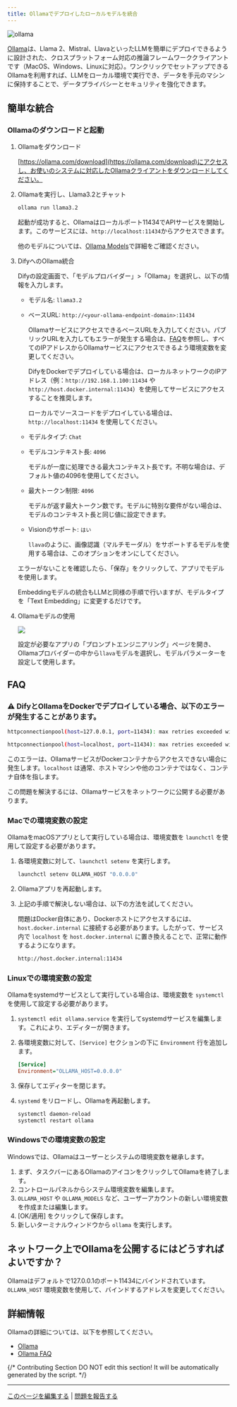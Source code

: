 ```yaml
---
title: Ollamaでデプロイしたローカルモデルを統合
---
```



![ollama](https://assets-docs.dify.ai/dify-enterprise-mintlify/jp/development/models-integration/4b23476f2be72e5c1acb9a3e5714b191.png)

[Ollama](https://github.com/jmorganca/ollama)は、Llama 2、Mistral、LlavaといったLLMを簡単にデプロイできるように設計された、クロスプラットフォーム対応の推論フレームワーククライアントです（MacOS、Windows、Linuxに対応）。ワンクリックでセットアップできるOllamaを利用すれば、LLMをローカル環境で実行でき、データを手元のマシンに保持することで、データプライバシーとセキュリティを強化できます。

## 簡単な統合

### Ollamaのダウンロードと起動

1.  Ollamaをダウンロード

    [https://ollama.com/download](https://ollama.com/download)にアクセスし、お使いのシステムに対応したOllamaクライアントをダウンロードしてください。

2.  Ollamaを実行し、Llama3.2とチャット

    ```bash
    ollama run llama3.2
    ```
    
    起動が成功すると、Ollamaはローカルポート11434でAPIサービスを開始します。このサービスには、`http://localhost:11434`からアクセスできます。

    他のモデルについては、[Ollama Models](https://ollama.com/library)で詳細をご確認ください。

3.  DifyへのOllama統合

    Difyの設定画面で、「モデルプロバイダー」>「Ollama」を選択し、以下の情報を入力します。

    *   モデル名: `llama3.2`
    *   ベースURL: `http://<your-ollama-endpoint-domain>:11434`

        OllamaサービスにアクセスできるベースURLを入力してください。パブリックURLを入力してもエラーが発生する場合は、[FAQ](#faq)を参照し、すべてのIPアドレスからOllamaサービスにアクセスできるよう環境変数を変更してください。

        DifyをDockerでデプロイしている場合は、ローカルネットワークのIPアドレス（例：`http://192.168.1.100:11434` や `http://host.docker.internal:11434`）を使用してサービスにアクセスすることを推奨します。

        ローカルでソースコードをデプロイしている場合は、`http://localhost:11434` を使用してください。

    *   モデルタイプ: `Chat`
    *   モデルコンテキスト長: `4096`

        モデルが一度に処理できる最大コンテキスト長です。不明な場合は、デフォルト値の4096を使用してください。
    *   最大トークン制限: `4096`

        モデルが返す最大トークン数です。モデルに特別な要件がない場合は、モデルのコンテキスト長と同じ値に設定できます。
    *   Visionのサポート: `はい`

        `llava`のように、画像認識（マルチモーダル）をサポートするモデルを使用する場合は、このオプションをオンにしてください。

    エラーがないことを確認したら、「保存」をクリックして、アプリでモデルを使用します。

    Embeddingモデルの統合もLLMと同様の手順で行いますが、モデルタイプを「Text Embedding」に変更するだけです。

4.  Ollamaモデルの使用

    ![](https://assets-docs.dify.ai/dify-enterprise-mintlify/jp/development/models-integration/aa3207efbcc2121ae5e03b233c90167a.png)


    設定が必要なアプリの「プロンプトエンジニアリング」ページを開き、Ollamaプロバイダーの中から`llava`モデルを選択し、モデルパラメーターを設定して使用します。

## FAQ

### ⚠️ DifyとOllamaをDockerでデプロイしている場合、以下のエラーが発生することがあります。

```bash
httpconnectionpool(host=127.0.0.1, port=11434): max retries exceeded with url:/cpi/chat (Caused by NewConnectionError('<urllib3.connection.HTTPConnection object at 0x7f8562812c20>: fail to establish a new connection:[Errno 111] Connection refused'))

httpconnectionpool(host=localhost, port=11434): max retries exceeded with url:/cpi/chat (Caused by NewConnectionError('<urllib3.connection.HTTPConnection object at 0x7f8562812c20>: fail to establish a new connection:[Errno 111] Connection refused'))
```

このエラーは、OllamaサービスがDockerコンテナからアクセスできない場合に発生します。`localhost` は通常、ホストマシンや他のコンテナではなく、コンテナ自体を指します。

この問題を解決するには、Ollamaサービスをネットワークに公開する必要があります。

### Macでの環境変数の設定

OllamaをmacOSアプリとして実行している場合は、環境変数を `launchctl` を使用して設定する必要があります。

1.  各環境変数に対して、`launchctl setenv` を実行します。

    ```bash
    launchctl setenv OLLAMA_HOST "0.0.0.0"
    ```

2. Ollamaアプリを再起動します。

3. 上記の手順で解決しない場合は、以下の方法を試してください。

    問題はDocker自体にあり、Dockerホストにアクセスするには、`host.docker.internal` に接続する必要があります。したがって、サービス内で `localhost` を `host.docker.internal` に置き換えることで、正常に動作するようになります。

    ```bash
    http://host.docker.internal:11434
    ```

### Linuxでの環境変数の設定

Ollamaをsystemdサービスとして実行している場合は、環境変数を `systemctl` を使用して設定する必要があります。

1. `systemctl edit ollama.service` を実行してsystemdサービスを編集します。これにより、エディターが開きます。
2. 各環境変数に対して、`[Service]` セクションの下に `Environment` 行を追加します。

    ```ini
    [Service]
    Environment="OLLAMA_HOST=0.0.0.0"
    ```
3.  保存してエディターを閉じます。
4.  `systemd` をリロードし、Ollamaを再起動します。

    ```bash
    systemctl daemon-reload
    systemctl restart ollama
    ```

### Windowsでの環境変数の設定

Windowsでは、Ollamaはユーザーとシステムの環境変数を継承します。

1.  まず、タスクバーにあるOllamaのアイコンをクリックしてOllamaを終了します。
2.  コントロールパネルからシステム環境変数を編集します。
3.  `OLLAMA_HOST` や `OLLAMA_MODELS` など、ユーザーアカウントの新しい環境変数を作成または編集します。
4.  [OK/適用] をクリックして保存します。
5.  新しいターミナルウィンドウから `ollama` を実行します。

## ネットワーク上でOllamaを公開するにはどうすればよいですか？

Ollamaはデフォルトで127.0.0.1のポート11434にバインドされています。`OLLAMA_HOST` 環境変数を使用して、バインドするアドレスを変更してください。

## 詳細情報

Ollamaの詳細については、以下を参照してください。

* [Ollama](https://github.com/jmorganca/ollama)
* [Ollama FAQ](https://github.com/ollama/ollama/blob/main/docs/faq)

{/*
Contributing Section
DO NOT edit this section!
It will be automatically generated by the script.
*/}

---

[このページを編集する](https://github.com/langgenius/dify-docs/edit/main/ja-jp/development/models-integration/ollama.mdx) | [問題を報告する](https://github.com/langgenius/dify-docs/issues/new?title=ドキュメントの問題%3A%20&body=%23%23%20問題の説明%0A%3C%21--%20発見した問題について簡単に説明してください%20--%3E%0A%0A%23%23%20ページリンク%0Ahttps%3A%2F%2Fgithub.com%2Flanggenius%2Fdify-docs%2Fblob%2Fmain%2Fja-jp/development/models-integration%2Follama.mdx%0A%0A%23%23%20提案される変更%0A%3C%21--%20特定の変更案がある場合は、ここで説明してください%20--%3E%0A%0A%3C%21--%20ドキュメントの品質向上にご協力いただきありがとうございます！%20--%3E)

